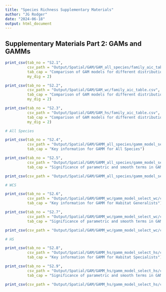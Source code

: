 ```yaml
---
title: "Species Richness Supplementary Materials"
author: "JG Rodger"
date: "2024-06-18"
output: html_document
---
```


##  Supplementary Materials Part 2: GAMs and GAMMs
```r
print_csv(tab_no = "S2.1",
          csv_path = "Output/Spatial/GAM/GAM_all_species/family_aic_table.csv",
          tab_cap = "Comparison of GAM models for different distribution of species richness for All Species.",
          my_dig = 2)
```

```r
print_csv(tab_no = "S2.2",
          csv_path = "Output/Spatial/GAM/GAM_wc/family_aic_table.csv",
          tab_cap = "Comparison of GAM models for different distribution of species richness for Habitat Generalists.",
          my_dig = 2)
```


```r
print_csv(tab_no = "S2.3",
          csv_path = "Output/Spatial/GAM/GAM_hs/family_aic_table.csv",
          tab_cap = "Comparison of GAM models for different distribution of species richness for Habitat Specialists.",
          my_dig = 2)
```

```r
# All Species
```


```r
print_csv(tab_no = "S2.4",
          csv_path = "Output/Spatial/GAM/GAMM_all_species/gamm_model_select_as/corExp/gamm_info.csv",
          tab_cap = "Key information for GAMM for All Species")

```

```r
print_csv(tab_no = "S2.5",
          csv_path = "Output/Spatial/GAM/GAMM_all_species/gamm_model_select_as/corExp/parametric_p_value_table.csv",
          tab_cap = "Significance of parametric and smooth terms in GAMM for All Species")

print_csv(csv_path = "Output/Spatial/GAM/GAMM_all_species/gamm_model_select_as/corExp/smooth_p_value_table.csv")
```

```r
# WCS
```

```r
print_csv(tab_no = "S2.6",
          csv_path = "Output/Spatial/GAM/GAMM_wc/gamm_model_select_wc/corExp/gamm_info.csv",
          tab_cap = "Key information for GAMM for Habitat Generalists")

```

```r
print_csv(tab_no = "S2.7",
          csv_path = "Output/Spatial/GAM/GAMM_wc/gamm_model_select_wc/corExp/parametric_p_value_table.csv",
          tab_cap = "Significance of parametric and smooth terms in GAMM for Habitat Generalists Species")

print_csv(csv_path = "Output/Spatial/GAM/GAMM_wc/gamm_model_select_wc/corExp/smooth_p_value_table.csv")
```

```r
# HS
```

```r
print_csv(tab_no = "S2.8",
          csv_path = "Output/Spatial/GAM/GAMM_hs/gamm_model_select_hs/corGaus/gamm_info.csv",
          tab_cap = "Key information for GAMM for Habitat Specialists")

```

```r
print_csv(tab_no = "S2.9",
          csv_path = "Output/Spatial/GAM/GAMM_hs/gamm_model_select_hs/corGaus/parametric_p_value_table.csv",
          tab_cap = "Significance of parametric and smooth terms in GAMM for Habitat Specialists")

print_csv(csv_path = "Output/Spatial/GAM/GAMM_hs/gamm_model_select_hs/corGaus/smooth_p_value_table.csv")
```




